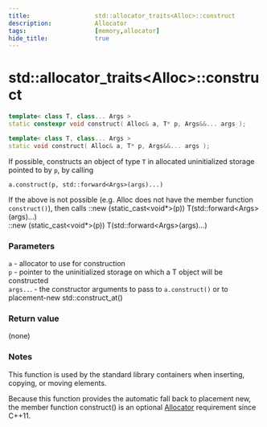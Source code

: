 ```yaml
---
title:                  std::allocator_traits<Alloc>::construct
description:            Allocator
tags:                   [memory,allocator]
hide_title:             true
---
```



# std::allocator_traits&lt;Alloc>::construct

```cpp title="Since C++20"
template< class T, class... Args >
static constexpr void construct( Alloc& a, T* p, Args&&... args );
```
```cpp title="Since C++11, Until C++20"
template< class T, class... Args >
static void construct( Alloc& a, T* p, Args&&... args );
```

If possible, constructs an object of type `T` in allocated uninitialized storage pointed to by `p`, by calling

`a.construct(p, std::forward<Args>(args)...)`

If the above is not possible (e.g. Alloc does not have the member function `construct()`), 
then calls 
<Until v='cpp20'>::new (static_cast&lt;void*>(p)) T(std::forward&lt;Args>(args)...)  </Until> <br/>
<Since v='cpp20'>::new (static_cast&lt;void*>(p)) T(std::forward&lt;Args>(args)...)  </Since>

### Parameters
`a`	-	allocator to use for construction <br/>
`p`	-	pointer to the uninitialized storage on which a T object will be constructed <br/>
`args..`.	-	the constructor arguments to pass to `a.construct()` 
or to <Until v='cpp20'> placement-new </Until> <Since v='cpp20'>std::construct_at() </Since>

### Return value
(none)

### Notes
This function is used by the standard library containers when inserting, copying, or moving elements.

Because this function provides the automatic fall back to placement new, the member function construct() is an 
optional [Allocator](/docs/std/named_req/Allocator) requirement since C++11.
